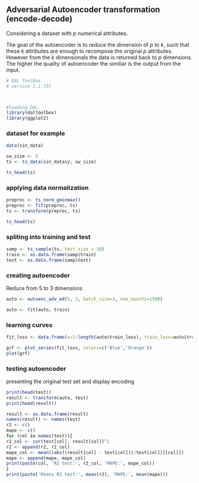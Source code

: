 ## Adversarial Autoencoder transformation (encode-decode)

Considering a dataset with $p$ numerical attributes. 

The goal of the autoencoder is to reduce the dimension of $p$ to $k$, such that these $k$ attributes are enough to recompose the original $p$ attributes. However from the $k$ dimensionals the data is returned back to $p$ dimensions. The higher the quality of autoencoder the similiar is the output from the input. 

```r
# DAL ToolBox
# version 1.1.737



#loading DAL
library(daltoolbox)
library(ggplot2)
```

### dataset for example 

```r
data(sin_data)

sw_size <- 5
ts <- ts_data(sin_data$y, sw_size)

ts_head(ts)
```

### applying data normalization

```r
preproc <- ts_norm_gminmax()
preproc <- fit(preproc, ts)
ts <- transform(preproc, ts)

ts_head(ts)
```

### spliting into training and test

```r
samp <- ts_sample(ts, test_size = 10)
train <- as.data.frame(samp$train)
test <- as.data.frame(samp$test)
```

### creating autoencoder
Reduce from 5 to 3 dimensions

```r
auto <- autoenc_adv_ed(5, 3, batch_size=3, num_epochs=1500)

auto <- fit(auto, train)
```

### learning curves

```r
fit_loss <- data.frame(x=1:length(auto$train_loss), train_loss=auto$train_loss,val_loss=auto$val_loss)

grf <- plot_series(fit_loss, colors=c('Blue','Orange'))
plot(grf)
```

### testing autoencoder
presenting the original test set and display encoding

```r
print(head(test))
result <- transform(auto, test)
print(head(result))
```

```r
result <- as.data.frame(result)
names(result) <- names(test)
r2 <- c()
mape <- c()
for (col in names(test)){
r2_col <- cor(test[col], result[col])^2
r2 <- append(r2, r2_col)
mape_col <- mean((abs((result[col] - test[col]))/test[col])[[col]])
mape <- append(mape, mape_col)
print(paste(col, 'R2 test:', r2_col, 'MAPE:', mape_col))
}
print(paste('Means R2 test:', mean(r2), 'MAPE:', mean(mape)))
```

